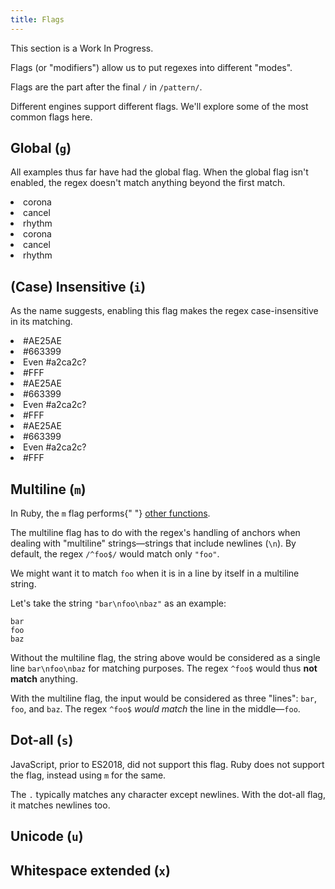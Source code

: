 ```yaml
---
title: Flags
---
```


<Note>This section is a Work In Progress.</Note>

Flags (or "modifiers") allow us to put regexes into different "modes".

Flags are the part after the final `/` in `/pattern/`.

Different engines support different flags. We'll explore some of the most common flags here.

## Global (`g`)

All examples thus far have had the global flag. When the global flag isn't enabled, the regex doesn't match anything beyond the first match.

<Example regex={/[aeiou]/g}>
    <li>corona</li>
    <li>cancel</li>
    <li>rhythm</li>
</Example>

<Example regex={/[aeiou]/}>
    <li>corona</li>
    <li>cancel</li>
    <li>rhythm</li>
</Example>

## (Case) Insensitive (`i`)

As the name suggests, enabling this flag makes the regex case-insensitive in its matching.

<Example regex={/#[0-9A-F]{6}/i}>
    <li>#AE25AE</li>
    <li>#663399</li>
    <li>Even #a2ca2c?</li>
    <li>#FFF</li>
</Example>

<Example regex={/#[0-9A-F]{6}/}>
    <li>#AE25AE</li>
    <li>#663399</li>
    <li>Even #a2ca2c?</li>
    <li>#FFF</li>
</Example>

<Example regex={/#[0-9A-Fa-f]{6}/}>
    <li>#AE25AE</li>
    <li>#663399</li>
    <li>Even #a2ca2c?</li>
    <li>#FFF</li>
</Example>

## Multiline (`m`)

<Support>
    In Ruby, the <code>m</code> flag performs{" "}
    <a href="#dot-all-s">other functions</a>.
</Support>

The multiline flag has to do with the regex's handling of anchors when dealing with "multiline" strings—strings that include newlines (`\n`). By default, the regex `/^foo$/` would match only `"foo"`.

We might want it to match `foo` when it is in a line by itself in a multiline string.

Let's take the string `"bar\nfoo\nbaz"` as an example:

```
bar
foo
baz
```

Without the multiline flag, the string above would be considered as a single line `bar\nfoo\nbaz` for matching purposes. The regex `^foo$` would thus **not match** anything.

With the multiline flag, the input would be considered as three "lines": `bar`, `foo`, and `baz`. The regex `^foo$` _would match_ the line in the middle—`foo`.

## Dot-all (`s`)

<Support>
    JavaScript, prior to ES2018, did not support this flag. Ruby does not
    support the flag, instead using <code>m</code> for the same.
</Support>

The `.` typically matches any character except newlines. With the dot-all flag, it matches newlines too.

## Unicode (`u`)

## Whitespace extended (`x`)
